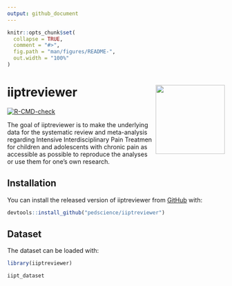 ```yaml
---
output: github_document
---
```


<!-- README.md is generated from README.Rmd. Please edit that file -->

```r
knitr::opts_chunk$set(
  collapse = TRUE,
  comment = "#>",
  fig.path = "man/figures/README-",
  out.width = "100%"
)
```

# iiptreviewer <img src="man/figures/logo.png" width = "160" align="right"/>

<!-- badges: start -->
[![R-CMD-check](https://github.com/pedscience/iiptreviewer/workflows/R-CMD-check/badge.svg)](https://github.com/pedscience/iiptreviewer/actions)
<!-- badges: end -->

The goal of iiptreviewer is to make the underlying data for the systematic review and meta-analysis regarding Intensive Interdisciplinary Pain Treatmen for children and adolescents with chronic pain as accessible as possible to reproduce the analyses or use them for one's own research.

## Installation

You can install the released version of iiptreviewer from [GitHub](https://github.com/) with:

``` r
devtools::install_github("pedscience/iiptreviewer")
```

## Dataset

The dataset can be loaded with:

```r
library(iiptreviewer)

iipt_dataset
```
